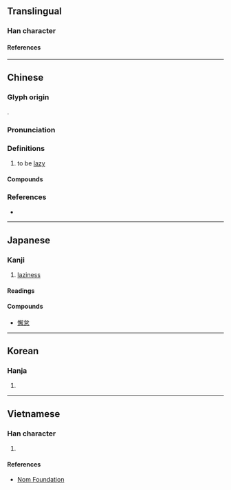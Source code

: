 {{character info/new}}
==Translingual==

===Han character===
{{Han char|rn=61|rad=心|as=13|sn=16|four=97052|canj=PNBQ|ids=⿰忄解}}

====References====
{{Han ref|kx=0405.190|dkj=11328|dj=0745.300|hdz=42362.070|uh=61C8}}

----

==Chinese==
{{zh-forms}}

===Glyph origin===
{{Han etym}}
{{Han compound|心|alt1=忄|解|ls=psc|c1=s|c2=p}}.

===Pronunciation===
{{zh-pron
|m=xiè
|c=haai6,haai5,gaai3
|mn=ml:hāi
|mc=y
|oc=y
|cat=
}}

===Definitions===
{{zh-hanzi}}

# to be [[lazy]]

====Compounds====
{{zh-der|不懈|匪懈|合作無懈|堅持不懈|夙夜不懈|夙夜匪懈|奮鬥不懈|少懈|常備不懈|懈弛|懈怠|懈意|懈慢|懈話|懈鬆|無懈可擊|鬆懈}}

===References===
* {{R:yue:Hanzi}}

----

==Japanese==

===Kanji===
{{ja-kanji|grade=|rs=心13}}

# [[laziness]]

====Readings====
{{ja-readings
|goon=け
|kanon=かい
|kanyoon=げ
|kun=おこたる
}}

====Compounds====
* [[懈怠]]

----

==Korean==

===Hanja===
{{ko-hanja|해}}

# {{rfdef|ko|sort=心13}}

----

==Vietnamese==

===Han character===
{{vi-readings|rs=心13|reading=giải}}

# {{rfdef|vi|sort=心13}}

====References====
* [http://nomfoundation.org/common/nom_details.php?codepoint=61c8 Nom Foundation]